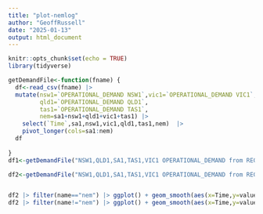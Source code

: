 ```yaml
---
title: "plot-nemlog"
author: "GeoffRussell"
date: "2025-01-13"
output: html_document
---
```


```r
knitr::opts_chunk$set(echo = TRUE)
library(tidyverse)
```

```r

getDemandFile<-function(fname) {
  df<-read_csv(fname) |>
  mutate(nsw1=`OPERATIONAL_DEMAND NSW1`,vic1=`OPERATIONAL_DEMAND VIC1`,sa1=`OPERATIONAL_DEMAND SA1`,
         qld1=`OPERATIONAL_DEMAND QLD1`,
         tas1=`OPERATIONAL_DEMAND TAS1`,
         nem=sa1+nsw1+qld1+vic1+tas1) |> 
    select(`Time`,sa1,nsw1,vic1,qld1,tas1,nem)  |> 
    pivot_longer(cols=sa1:nem)
  df
  
}
df1<-getDemandFile("NSW1,QLD1,SA1,TAS1,VIC1 OPERATIONAL_DEMAND from REGIONAL_OPERATIONAL_DEMAND (MW) _ Period_ 2024-05-31 23_30 to 2024-06-30 23_29 _ GPE NEMLog-data-2025-01-13 17_10_34.csv") 

df2<-getDemandFile("NSW1,QLD1,SA1,TAS1,VIC1 OPERATIONAL_DEMAND from REGIONAL_OPERATIONAL_DEMAND (MW) _ Period_ 2024-01-01 00_30 to 2025-01-01 00_29 _ GPE NEMLog-data-2025-01-14 09_20_58.csv") 


df2 |> filter(name=="nem") |> ggplot() + geom_smooth(aes(x=Time,y=value))
df2 |> filter(name!="nem") |> ggplot() + geom_smooth(aes(x=Time,y=value,color=name))

```

